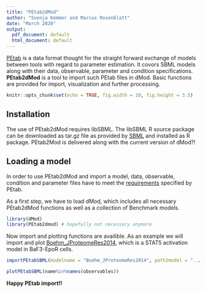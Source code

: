 ```yaml
---
title: "PEtab2dMod"
author: "Svenja Kemmer and Marcus Rosenblatt"
date: "March 2020"
output:
  pdf_document: default
  html_document: default
---
```


[PEtab](https://github.com/PEtab-dev/PEtab/) is a data format thought for the straight forward exchange of models between tools with regard to parameter estimation. It covors SBML models along with their data, observable, parameter and condition specifications. **PEtab2dMod** is a tool to import such PEtab files in dMod. Basic functions are provided for import, visualization and further processing. 


```r
knitr::opts_chunk$set(echo = TRUE, fig.width = 10, fig.height = 3.5)

```

## Installation

The use of PEtab2dMod requires libSBML. The libSBML R source package can be downloaded as tar.gz file as provided by [SBML](https://sourceforge.net/projects/sbml/files/libsbml/5.18.0/stable/R%20interface/) and installed as R package. PEtab2Mod is delivered along with the current version of dMod?! 

## Loading a model

In order to use PEtab2dMod and import a model, data, observable, condition and parameter files have to meet the [requirements](https://github.com/PEtab-dev/PEtab/blob/master/doc/documentation_data_format.md) specified by PEtab.

As a first step, we have to load dMod, which includes all necessary PEtab2dMod functions as well as a collection of Benchmark models.  


```r

library(dMod)
library(PEtab2dmod) # hopefully not necessary anymore

```

Now import and plotting functions are availible. As an example we will import and plot [Boehm_JProteomeRes2014](https://pubs.acs.org/doi/abs/10.1021/pr5006923), which is a STAT5 activation model in BaF3-EpoR cells.


```r

importPEtabSBML(modelname = "Boehm_JProteomeRes2014", path2model = "../BenchmarkModels/") 

```
```r

plotPEtabSBML(name%in%names(observables))

```

**Happy PEtab import!!**
